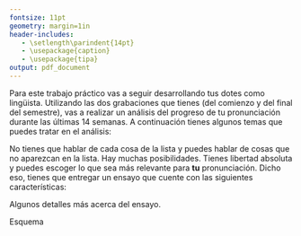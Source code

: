 ```yaml
---
fontsize: 11pt
geometry: margin=1in
header-includes:
   - \setlength\parindent{14pt}
   - \usepackage{caption}
   - \usepackage{tipa}
output: pdf_document
---
```


\begin{center}
\large{\textbf{Análisis de produccion}}\\ [1ex]
\normalsize{\emph{Fonética y fonología españolas}} \\ [1ex]
\normalsize{otoño 2020}
\end{center}




\noindent Para este trabajo práctico vas a seguir desarrollando tus dotes como 
lingüista. Utilizando las dos grabaciones que tienes (del comienzo y del final 
del semestre), vas a realizar un análisis del progreso de tu pronunciación 
durante las últimas 14 semanas. A continuación tienes algunos temas que puedes 
tratar en el análisis:

\begin{itemize}
	\setlength\itemsep{-.2em}
	\item la schwa \textipa{[\textschwa]}
	\item el encadenamiento 
	\item las oclusivas sordas
	\item las oclusivas sonoras
	\item los procesos de asimilación
	\item las vibrantes
\end{itemize}

\noindent No tienes que hablar de cada cosa de la lista y puedes hablar de cosas 
que no aparezcan en la lista. Hay muchas posibilidades. Tienes libertad absoluta 
y puedes escoger lo que sea más relevante para **tu** pronunciación. Dicho eso, 
tienes que entregar un ensayo que cuente con las siguientes características:

\begin{enumerate}
	\setlength\itemsep{-.2em}
	\item Una descripción de tu historial lingüística
	\item Un análisis general de la primera grabación
	\item Un análisis de al menos tres aspectos de la segunda grabación
	\item Algunos aspectos de tu pronunciación que aún tengas que mejorar y un 
	plan para hacerlo
\end{enumerate}

\noindent Algunos detalles más acerca del ensayo.

\begin{itemize}
	\setlength\itemsep{-.2em}
	\item Una extensión de 2 páginas (máximo)
	\item Fuente de 12pt, times new roman, interlineado doble
	\item Márgenes de 1 pulgada
	\item Formato PDF
	\item Nombre de archivo: `apellido\_analisis\_fon2020.pdf' (ej. casillas\_analisis\_fon2018.pdf)
	\item Se entrega por canvas el día 8 de mayo antes de las 2:30 pm
\end{itemize}



\clearpage

\noindent Esquema

\begin{enumerate}
	\setlength\itemsep{-.2em}
	\item Intro - historial lingüístico (1 párrafo)
	\begin{itemize}
		\setlength\itemsep{-.2em}
		\item Nombre
		\item Edad
		\item Lugar de nacimiento
		\item Primera lengua (variedad)
		\item Lenguas que hablas
		\item Cantidad de tiempo que llevas estudiando español
		\item Variedad del español que hablas
	\end{itemize}
	\item Un análisis general de la primera grabación (1 párrafo)
	\begin{itemize}
		\setlength\itemsep{-.2em}
		\item la schwa \textipa{[\textschwa]}
		\item el encadenamiento 
		\item las oclusivas sordas
		\item las oclusivas sonoras
		\item los procesos de asimilación
		\item las vibrantes
		\item etc.
	\end{itemize}
	\item Un análisis de al menos tres aspectos de la segunda grabación (1-3 párrafos)
	\begin{itemize}
		\setlength\itemsep{-.2em}
		\item 1 párrafo cada tema
		\item Explicar tema lingüístico 
		\item Describir cómo tu pronunciación difiere de la de un nativo
		\item Comparar tu pronunación (antes/después)
		\item Citar ejemplos concretos (ej. en el minuto 2:34 de la segunda 
		grabación...)
	\end{itemize}
	\item Conclusión (1 párrafo)
	\begin{itemize}
		\setlength\itemsep{-.2em}
		\item Evaluación general de tu progreso
		\item Cosas que puedas mejorar en el futuro
		\item Cómo las vas a mejorar
	\end{itemize}
\end{enumerate}

